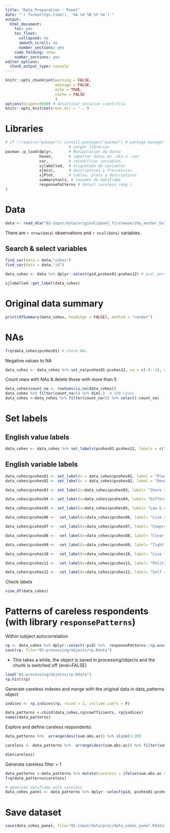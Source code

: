 ---
title: "Data Preparation - Panel"
date: "`r format(Sys.time(), '%A %d %B %Y %X')`"
output:
  html_document:
    toc: yes
    toc_float:
      collapsed: no
      smooth_scroll: no
      number_sections: yes
    code_folding: show
    number_sections: yes
editor_options:
  chunk_output_type: console
---


```{r setup, echo=FALSE}
knitr::opts_chunk$set(warning = FALSE,
                      message = FALSE,
                      echo = TRUE,
                      cache = FALSE
                      )
options(scipen=9999) # desactivar notacion cientifica
knitr::opts_knit$set(root.dir = '..')
```



# Libraries

```{r}
# if (!require("pacman")) install.packages("pacman") # package manager
                            # cargar librerias
pacman::p_load(dplyr,       # Manipulacion de datos
               haven,       # importar datos en .dta o .sav
               car,         # recodificar variables
               sjlabelled,  # etiquetado de variables
               sjmisc,      # descriptivos y frecuencias
               sjPlot,      # tablas, plots y descriptivos
               summarytools, # resumen de dataframe
               responsePatterns # detect careless resp.)
)

```

# Data

```{r}
data <- read_dta("01-input/data/original/panel_firstwave/zhp_anchor_bv1_0.dta")

```

There are `r nrow(data)` observations and `r ncol(data)` variables.

## Search & select variables

```{r}
find_var(data = data,"cohes")
find_var(data = data,"id")

data_cohes <- data %>% dplyr::select(pid,pcohes01:pcohes12) # pid: person ID

sjlabelled::get_label(data_cohes)
```

# Original data summary

```{r}
print(dfSummary(data_cohes, headings = FALSE), method = "render")
```

# NAs

```{r}
frq(data_cohes$pcohes01) # check NAs
```

Negative values to NA

```{r}
data_cohes <- data_cohes %>% set_na(pcohes01:pcohes12, na = c(-9:-1), drop.levels = TRUE)
```

Count rows with NAs & delete those with more than 5

```{r}
data_cohes$count_na <- rowSums(is.na(data_cohes))
data_cohes %>% filter(count_na>5) %>% dim(.)  # 196 cases
data_cohes <-data_cohes %>% filter(count_na<5) %>% select(-count_na)

```





# Set labels

## English value labels

```{r}
data_cohes <- data_cohes %>% set_labels(pcohes01:pcohes12, labels = c("Not at all", "Rather not","In part", "Rather so", "Totally"))

```

## English variable labels

```{r}
data_cohes$pcohes01 <- set_label(x = data_cohes$pcohes01, label = "Place in society")
data_cohes$pcohes02 <- set_label(x = data_cohes$pcohes02, label = "Develop freely")

data_cohes$pcohes03 <- set_label(x=data_cohes$pcohes03, label= "Share values")

data_cohes$pcohes04 <- set_label(x=data_cohes$pcohes04, label= "Different cultures")

data_cohes$pcohes05 <- set_label(x=data_cohes$pcohes05, label= "Law & order")

data_cohes$pcohes06 <-  set_label(x=data_cohes$pcohes06, label= "Live as wanted")

data_cohes$pcohes07 <-  set_label(x=data_cohes$pcohes07, label= "Compromises worked out")

data_cohes$pcohes08 <-  set_label(x=data_cohes$pcohes08, label= "Clear leadership")

data_cohes$pcohes09 <-  set_label(x=data_cohes$pcohes09, label= "Tight links")

data_cohes$pcohes10 <-  set_label(x=data_cohes$pcohes10, label= "Live freely")

data_cohes$pcohes11 <-  set_label(x=data_cohes$pcohes11, label= "Political influence")

data_cohes$pcohes12 <-  set_label(x=data_cohes$pcohes12, label= "Self restrict")


```


Check labels

```{r}
view_df(data_cohes)
```


# Patterns of careless respondents (with library `responsePatterns`)

Within subject autocorrelation

```{r eval=FALSE}
rp <- data_cohes %>% dplyr::select(-pid) %>%  responsePatterns::rp.acors(., max.lag = 5, na.rm = TRUE)
save(rp, file="02-processing/objects/rp.Rdata")
```
* This takes a while, the object is saved in processing/objects and the chunk is switched off (eval=FALSE)


```{r error=TRUE}
load("02-processing/objects/rp.Rdata")
rp.hist(rp)
```


Generate careless indexes and merge with the original data in data_patterns object

```{r}

indices <- rp.indices(rp, round = 2, include.coefs = F)

data_patterns <-cbind(data_cohes,rp@coefficients, rp@indices)
names(data_patterns)


```


Explore and define careless respondents:
```{r}
data_patterns %>%  arrange(desc(sum.abs.ac)) %>% slice(1:20)

careless <- data_patterns %>%  arrange(desc(sum.abs.ac)) %>% filter(sum.abs.ac>=4)

dim(careless)
```


Generate careless filter = 1

```{r}
data_patterns <-data_patterns %>% mutate(careless = ifelse(sum.abs.ac > 4, 1, 0))
frq(data_patterns$careless)

# generate dataframe with careless
data_cohes_panel <- data_patterns %>% dplyr::select(pid, pcohes01:pcohes12,careless)
```


# Save dataset

```{r}
save(data_cohes_panel, file="01-input/data/proc/data_cohes_panel.Rdata")
```
